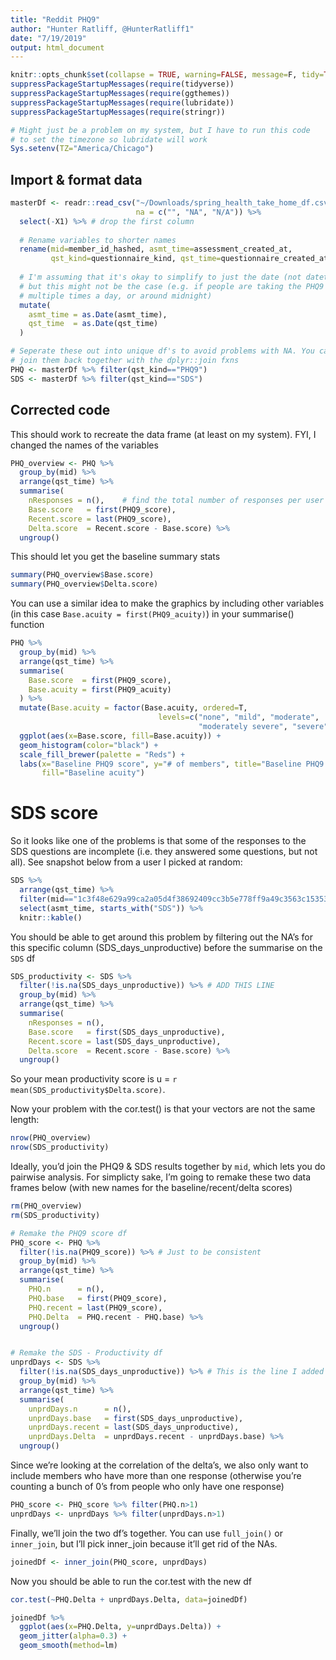 ```yaml
---
title: "Reddit PHQ9"
author: "Hunter Ratliff, @HunterRatliff1"
date: "7/19/2019"
output: html_document
---
```


```r
knitr::opts_chunk$set(collapse = TRUE, warning=FALSE, message=F, tidy=TRUE) 
suppressPackageStartupMessages(require(tidyverse))
suppressPackageStartupMessages(require(ggthemes))
suppressPackageStartupMessages(require(lubridate))
suppressPackageStartupMessages(require(stringr))

# Might just be a problem on my system, but I have to run this code
# to set the timezone so lubridate will work
Sys.setenv(TZ="America/Chicago")
```

## Import & format data

```r
masterDf <- readr::read_csv("~/Downloads/spring_health_take_home_df.csv",
                            na = c("", "NA", "N/A")) %>%
  select(-X1) %>% # drop the first column
  
  # Rename variables to shorter names
  rename(mid=member_id_hashed, asmt_time=assessment_created_at, 
         qst_kind=questionnaire_kind, qst_time=questionnaire_created_at) %>%
  
  # I'm assuming that it's okay to simplify to just the date (not datetime),
  # but this might not be the case (e.g. if people are taking the PHQ9 / SDS
  # multiple times a day, or around midnight)
  mutate(
    asmt_time = as.Date(asmt_time),
    qst_time  = as.Date(qst_time)
  )

# Seperate these out into unique df's to avoid problems with NA. You can
# join them back together with the dplyr::join fxns
PHQ <- masterDf %>% filter(qst_kind=="PHQ9")
SDS <- masterDf %>% filter(qst_kind=="SDS")
```

## Corrected code

This should work to recreate the data frame (at least on my system). FYI, I changed
the names of the variables

```r
PHQ_overview <- PHQ %>%
  group_by(mid) %>%
  arrange(qst_time) %>%
  summarise(
    nResponses = n(),    # find the total number of responses per user
    Base.score   = first(PHQ9_score),
    Recent.score = last(PHQ9_score),
    Delta.score  = Recent.score - Base.score) %>%
  ungroup()


```

This should let you get the baseline summary stats

```r
summary(PHQ_overview$Base.score)
summary(PHQ_overview$Delta.score)
```


You can use a similar idea to make the graphics by including other variables (in
this case `Base.acuity = first(PHQ9_acuity)`) in your summarise() function

```r
PHQ %>%
  group_by(mid) %>%
  arrange(qst_time) %>%
  summarise(
    Base.score  = first(PHQ9_score),
    Base.acuity = first(PHQ9_acuity)
  ) %>%
  mutate(Base.acuity = factor(Base.acuity, ordered=T,
                                 levels=c("none", "mild", "moderate",
                                          "moderately severe", "severe"))) %>%
  ggplot(aes(x=Base.score, fill=Base.acuity)) + 
  geom_histogram(color="black") +
  scale_fill_brewer(palette = "Reds") +
  labs(x="Baseline PHQ9 score", y="# of members", title="Baseline PHQ9 scores",
       fill="Baseline acuity")
```

# SDS score

So it looks like one of the problems is that some of the responses to the SDS questions
are incomplete (i.e. they answered some questions, but not all). See snapshot below from
a user I picked at random:

```r
SDS %>%
  arrange(qst_time) %>%
  filter(mid=="1c3f48e629a99ca2a05d4f38692409cc3b5e778ff9a49c3563c15353e56fc37b") %>%
  select(asmt_time, starts_with("SDS")) %>%
  knitr::kable()


```

You should be able to get around this problem by filtering out the NA's for this
specific column (SDS_days_unproductive) before the summarise on the `SDS` df

```r
SDS_productivity <- SDS %>%
  filter(!is.na(SDS_days_unproductive)) %>% # ADD THIS LINE
  group_by(mid) %>%
  arrange(qst_time) %>%
  summarise(
    nResponses = n(),    
    Base.score   = first(SDS_days_unproductive),
    Recent.score = last(SDS_days_unproductive),
    Delta.score  = Recent.score - Base.score) %>%
  ungroup()
```

So your mean productivity score is u = `r mean(SDS_productivity$Delta.score)`.

Now your problem with the cor.test() is that your vectors are not the same length:

```r
nrow(PHQ_overview)
nrow(SDS_productivity)
```

Ideally, you'd join the PHQ9 & SDS results together by `mid`, which lets you do 
pairwise analysis. For simplicty sake, I'm going to remake these two data frames
below (with new names for the baseline/recent/delta scores)

```r
rm(PHQ_overview)
rm(SDS_productivity)

# Remake the PHQ9 score df
PHQ_score <- PHQ %>%
  filter(!is.na(PHQ9_score)) %>% # Just to be consistent
  group_by(mid) %>%
  arrange(qst_time) %>%
  summarise(
    PHQ.n      = n(),    
    PHQ.base   = first(PHQ9_score),
    PHQ.recent = last(PHQ9_score),
    PHQ.Delta  = PHQ.recent - PHQ.base) %>%
  ungroup()


# Remake the SDS - Productivity df
unprdDays <- SDS %>%
  filter(!is.na(SDS_days_unproductive)) %>% # This is the line I added
  group_by(mid) %>%
  arrange(qst_time) %>%
  summarise(
    unprdDays.n      = n(),    
    unprdDays.base   = first(SDS_days_unproductive),
    unprdDays.recent = last(SDS_days_unproductive),
    unprdDays.Delta  = unprdDays.recent - unprdDays.base) %>%
  ungroup()
```

Since we're looking at the correlation of the delta's, we also only want to 
include members who have more than one response (otherwise you're counting a 
bunch of 0's from people who only have one response)

```r
PHQ_score <- PHQ_score %>% filter(PHQ.n>1)
unprdDays <- unprdDays %>% filter(unprdDays.n>1)
```

Finally, we'll join the two df's together. You can use `full_join()` or `inner_join`,
but I'll pick inner_join because it'll get rid of the NAs. 

```r
joinedDf <- inner_join(PHQ_score, unprdDays)
```

Now you should be able to run the cor.test with the new df

```r
cor.test(~PHQ.Delta + unprdDays.Delta, data=joinedDf)
```

```r
joinedDf %>% 
  ggplot(aes(x=PHQ.Delta, y=unprdDays.Delta)) + 
  geom_jitter(alpha=0.3) + 
  geom_smooth(method=lm)
```



